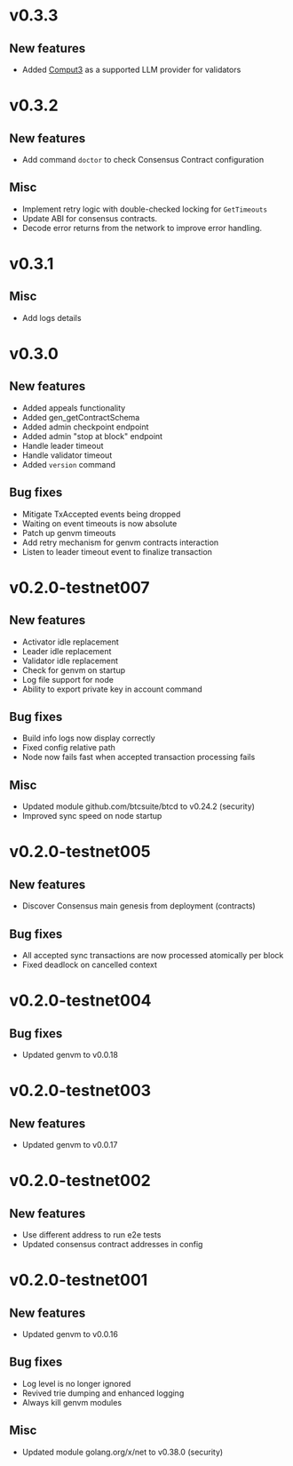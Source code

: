 # v0.3.3

## New features

- Added [Comput3](/validators/setup-guide#genvm-configuration) as a supported LLM provider for validators

# v0.3.2

## New features

- Add command `doctor` to check Consensus Contract configuration

## Misc

- Implement retry logic with double-checked locking for `GetTimeouts`
- Update ABI for consensus contracts.
- Decode error returns from the network to improve error handling.

# v0.3.1

## Misc

- Add logs details

# v0.3.0

## New features

- Added appeals functionality
- Added gen_getContractSchema
- Added admin checkpoint endpoint
- Added admin "stop at block" endpoint
- Handle leader timeout
- Handle validator timeout
- Added `version` command

## Bug fixes

- Mitigate TxAccepted events being dropped
- Waiting on event timeouts is now absolute
- Patch up genvm timeouts
- Add retry mechanism for genvm contracts interaction
- Listen to leader timeout event to finalize transaction

# v0.2.0-testnet007

## New features

- Activator idle replacement
- Leader idle replacement
- Validator idle replacement
- Check for genvm on startup
- Log file support for node
- Ability to export private key in account command

## Bug fixes

- Build info logs now display correctly
- Fixed config relative path
- Node now fails fast when accepted transaction processing fails

## Misc

- Updated module github.com/btcsuite/btcd to v0.24.2 (security)
- Improved sync speed on node startup

# v0.2.0-testnet005

## New features

- Discover Consensus main genesis from deployment (contracts)

## Bug fixes

- All accepted sync transactions are now processed atomically per block
- Fixed deadlock on cancelled context

# v0.2.0-testnet004

## Bug fixes

- Updated genvm to v0.0.18

# v0.2.0-testnet003

## New features

- Updated genvm to v0.0.17

# v0.2.0-testnet002

## New features

- Use different address to run e2e tests
- Updated consensus contract addresses in config

# v0.2.0-testnet001

## New features

- Updated genvm to v0.0.16

## Bug fixes

- Log level is no longer ignored
- Revived trie dumping and enhanced logging
- Always kill genvm modules

## Misc

- Updated module golang.org/x/net to v0.38.0 (security)
